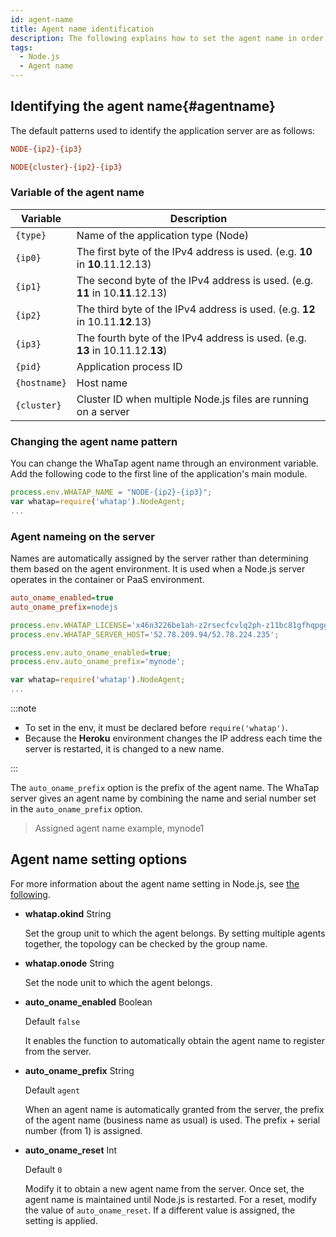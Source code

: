 ```yaml
---
id: agent-name
title: Agent name identification
description: The following explains how to set the agent name in order to identify the monitoring target.
tags:
  - Node.js
  - Agent name
---
```


## Identifying the agent name{#agentname}


<Apmnamedescription />


<Agentnamewarning />

The default patterns used to identify the application server are as follows:

```ini title='Default pattern'
NODE-{ip2}-{ip3}
```

```ini title='Cluster environment'
NODE{cluster}-{ip2}-{ip3}
```

### Variable of the agent name

| Variable       | Description                                                                      |
| -------------- | -------------------------------------------------------------------------------- |
| `{type}`       | Name of the application type (Node)                                              |
| `{ip0}`        | The first byte of the IPv4 address is used. (e.g. **10** in **10**.11.12.13)     |
| `{ip1}`        | The second byte of the IPv4 address is used. (e.g. **11** in 10.**11**.12.13)    |
| `{ip2}`        | The third byte of the IPv4 address is used. (e.g. **12** in 10.11.**12**.13)     |
| `{ip3}`        | The fourth byte of the IPv4 address is used. (e.g. **13** in 10.11.12.**13**)    |
| `{pid}`        | Application process ID                                                           |
| `{hostname}`   | Host name                                                                        |
| `{cluster}`    | Cluster ID when multiple Node.js files are running on a server                   |

### Changing the agent name pattern

You can change the WhaTap agent name through an environment variable. Add the following code to the first line of the application's main module.

```javascript {1} showLineNumbers
process.env.WHATAP_NAME = "NODE-{ip2}-{ip3}";
var whatap=require('whatap').NodeAgent;
...
```

### Agent nameing on the server

Names are automatically assigned by the server rather than determining them based on the agent environment. It is used when a Node.js server operates in the container or PaaS environment.

```ini title='whatap.conf' showLineNumbers
auto_oname_enabled=true
auto_oname_prefix=nodejs
```

```javascript title='Set the .env(app.js)' {4,5} showLineNumbers
process.env.WHATAP_LICENSE='x46n3226be1ah-z2rsecfcvlq2ph-z11bc81gfhqpgg';
process.env.WHATAP_SERVER_HOST='52.78.209.94/52.78.224.235';

process.env.auto_oname_enabled=true;
process.env.auto_oname_prefix='mynode';

var whatap=require('whatap').NodeAgent;
...
```

:::note

- To set in the env, it must be declared before `require('whatap')`.
- Because the **Heroku** environment changes the IP address each time the server is restarted, it is changed to a new name.

:::

The `auto_oname_prefix` option is the prefix of the agent name. The WhaTap server gives an agent name by combining the name and serial number set in the `auto_oname_prefix` option.

> Assigned agent name example, mynode1

## Agent name setting options

For more information about the agent name setting in Node.js, see [the following](#agentname).

- **whatap.okind** <span class='type'>String</span>

  Set the group unit to which the agent belongs. By setting multiple agents together, the topology can be checked by the group name.

- **whatap.onode** <span class='type'>String</span>

  Set the node unit to which the agent belongs.

- **auto_oname_enabled** <span class='type'>Boolean</span>

  Default `false`

  It enables the function to automatically obtain the agent name to register from the server.

- **auto_oname_prefix** <span class='type'>String</span>

  Default `agent`

  When an agent name is automatically granted from the server, the prefix of the agent name (business name as usual) is used. The prefix + serial number (from 1) is assigned.

- **auto_oname_reset** <span class='type'>Int</span>

  Default `0`

  Modify it to obtain a new agent name from the server. Once set, the agent name is maintained until Node.js is restarted. For a reset, modify the value of `auto_oname_reset`. If a different value is assigned, the setting is applied.
